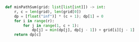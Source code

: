 ```python meta="source=problems/64-minimum-path-sum/bottom-up.py"
def minPathSum(grid: list[list[int]]) -> int:
    r, c = len(grid), len(grid[0])
    dp = [float("inf")] * (c + 1); dp[1] = 0
    for i in range(r):
        for j in range(1, c + 1):
            dp[j] = min(dp[j], dp[j - 1]) + grid[i][j - 1]
    return dp[c]
```